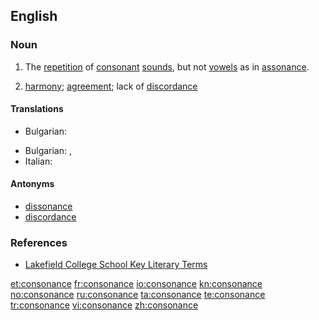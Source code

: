 ==English==

===Noun===
{{en-noun}}
{{examples-right|sense=prosody|examples=''lady lounges lazily, dark deep dread crept in''}}

# {{prosody}} The [[repetition]] of [[consonant]] [[sounds]], but not [[vowels]] as in [[assonance]].
# {{music}} [[harmony]]; [[agreement]]; lack of [[discordance]]

====Translations====
{{trans-top|the repetition of consonant sounds}}
* Bulgarian: {{t|bg|съзвучие|n}}
{{trans-mid}}
{{trans-bottom}}

{{trans-top|music harmony; agreement}}
* Bulgarian: {{t+|bg|съгласие|n}},  {{t|bg|хармония|f}}
* Italian: {{t+|it|consonanza|f}}
{{trans-mid}}
{{trans-bottom}}

====Antonyms====
*[[dissonance]]
*[[discordance]]

===References===
*[http://olc.lcs.on.ca/English/ETS4Ue.Nsf/5f78f7e68f1c4d30852565960008af71/bb7e8c258996458385256d8f00486f1e?OpenDocument Lakefield College School Key Literary Terms]

[[et:consonance]]
[[fr:consonance]]
[[io:consonance]]
[[kn:consonance]]
[[no:consonance]]
[[ru:consonance]]
[[ta:consonance]]
[[te:consonance]]
[[tr:consonance]]
[[vi:consonance]]
[[zh:consonance]]